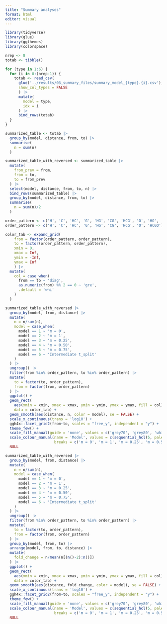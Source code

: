 ```yaml
---
title: "Summary analyses"
format: html
editor: visual
---
```


```r

library(tidyverse)
library(glue)
library(ggthemes)
library(colorspace)

```

```r

nrep <- 8
totab <- tibble()

for (type in 1:6) {
  for (i in 0:(nrep-1)) {
    totab <- read_csv(
      glue('../results/03_summary_files/summary_model_{type}.{i}.csv'),
      show_col_types = FALSE
      ) |> 
      mutate(
        model = type,
        idx = i
      ) |> 
      bind_rows(totab)
  }
}

```

```r

summarized_table <- totab |> 
  group_by(model, distance, from, to) |> 
  summarise(
    n = sum(n)
  )

summarized_table_with_reversed <- summarized_table |> 
  mutate(
    from_prev = from,
    from = to,
    to = from_prev
  ) |> 
  select(model, distance, from, to, n) |> 
  bind_rows(summarized_table) |> 
  group_by(model, distance, from, to) |> 
  summarise(
    n = sum(n)/2
  )

```

```r

order_pattern <- c('H', 'C', 'HC', 'G', 'HG', 'CG', 'HCG', 'O', 'HO', 'CO', 'GO', 'HCO', 'HGO', 'CGO', 'HCGO')
order_pattern <- c('H', 'C', 'HC', 'G', 'HG', 'CG', 'HCG', 'O', 'HCGO')

color_tab <- expand_grid(
    from = factor(order_pattern, order_pattern),
    to = factor(order_pattern, order_pattern),
    xmin = 0,
    xmax = Inf,
    ymin = -Inf,
    ymax = Inf
    ) |> 
  mutate(
    col = case_when(
      from == to ~ 'diag',
      as.numeric(from) %% 2 == 0 ~ 'gre',
      .default = 'whi'
    )
  )

summarized_table_with_reversed |> 
  group_by(model, from, distance) |> 
  mutate(
    n = n/sum(n),
    model = case_when(
      model == 1 ~ 'm = 0',
      model == 2 ~ 'm = 1',
      model == 3 ~ 'm = 0.25',
      model == 4 ~ 'm = 0.50',
      model == 5 ~ 'm = 0.75',
      model == 6 ~ 'Intermediate t_split'
    )
  ) |> 
  ungroup() |> 
  filter(from %in% order_pattern, to %in% order_pattern) |> 
  mutate(
    to = factor(to, order_pattern),
    from = factor(from, order_pattern)
  ) |> 
  ggplot() +
  geom_rect(
    aes(xmin = xmin, xmax = xmax, ymin = ymin, ymax = ymax, fill = col), 
    data = color_tab) +
  geom_smooth(aes(distance, n, color = model), se = FALSE) +
  scale_x_continuous(trans = 'log10') +
  ggh4x::facet_grid2(from~to, scales = "free_y", independent = "y") +
  theme_few() +
  scale_fill_manual(guide = 'none', values = c('grey70', 'grey80', 'white')) +
  scale_colour_manual(name = 'Model', values = c(sequential_hcl(5, palette = 'BluGrn'), 'red'),
                      breaks = c('m = 0', 'm = 1', 'm = 0.25', 'm = 0.50', 'm = 0.75', 'Intermediate t_split')) +
  NULL

```



```r

summarized_table_with_reversed |> 
  group_by(model, from, distance) |> 
  mutate(
    n = n/sum(n),
    model = case_when(
      model == 1 ~ 'm = 0',
      model == 2 ~ 'm = 1',
      model == 3 ~ 'm = 0.25',
      model == 4 ~ 'm = 0.50',
      model == 5 ~ 'm = 0.75',
      model == 6 ~ 'Intermediate t_split'
    )
  ) |> 
  ungroup() |> 
  filter(from %in% order_pattern, to %in% order_pattern) |> 
  mutate(
    to = factor(to, order_pattern),
    from = factor(from, order_pattern)
  ) |> 
  group_by(model, from, to) |> 
  arrange(model, from, to, distance) |> 
  mutate(
    fold_change = n/mean(n[(n()-2):n()])
  ) |> 
  ggplot() +
  geom_rect(
    aes(xmin = xmin, xmax = xmax, ymin = ymin, ymax = ymax, fill = col), 
    data = color_tab) +
  geom_smooth(aes(distance, fold_change, color = model), se = FALSE) +
  scale_x_continuous(trans = 'log10') +
  ggh4x::facet_grid2(from~to, scales = "free_y", independent = "y") +
  theme_few() +
  scale_fill_manual(guide = 'none', values = c('grey70', 'grey80', 'white')) +
  scale_colour_manual(name = 'Model', values = c(sequential_hcl(5, palette = 'BluGrn'), 'red'),
                      breaks = c('m = 0', 'm = 1', 'm = 0.25', 'm = 0.50', 'm = 0.75', 'Intermediate t_split')) +
  NULL

```





